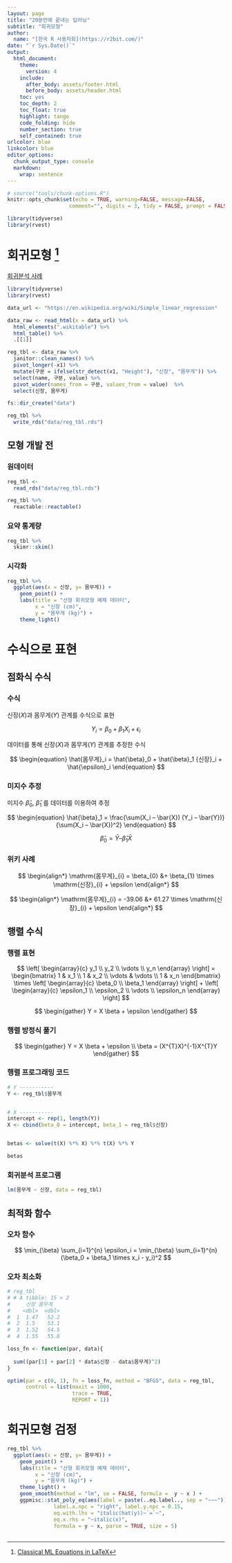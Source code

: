```yaml
---
layout: page
title: "20분만에 끝내는 딥러닝"
subtitle: "회귀모형"
author:
  name: "[한국 R 사용자회](https://r2bit.com/)"
date: "`r Sys.Date()`"
output:
  html_document: 
    theme:
      version: 4
    include:
      after_body: assets/footer.html
      before_body: assets/header.html
    toc: yes
    toc_depth: 2
    toc_float: true
    highlight: tango
    code_folding: hide
    number_section: true
    self_contained: true
urlcolor: blue
linkcolor: blue
editor_options: 
  chunk_output_type: console
  markdown: 
    wrap: sentence
---
```


```r
# source("tools/chunk-options.R")
knitr::opts_chunk$set(echo = TRUE, warning=FALSE, message=FALSE,
                    comment="", digits = 3, tidy = FALSE, prompt = FALSE, fig.align = 'center')

library(tidyverse)
library(rvest)

```



# 회귀모형 [^latex-notation] {#linear-regression}

[^latex-notation]: [Classical ML Equations in LaTeX](https://blmoistawinde.github.io/ml_equations_latex/)

[회귀분석 사례](https://en.wikipedia.org/wiki/Simple_linear_regression#Numerical_example)




```r
library(tidyverse)
library(rvest)

data_url <- "https://en.wikipedia.org/wiki/Simple_linear_regression"

data_raw <- read_html(x = data_url) %>% 
  html_elements(".wikitable") %>% 
  html_table() %>% 
  .[[1]] 

reg_tbl <- data_raw %>% 
  janitor::clean_names() %>% 
  pivot_longer(-x1) %>% 
  mutate(구분 = ifelse(str_detect(x1, "Height"), "신장", "몸무게")) %>% 
  select(name, 구분, value) %>% 
  pivot_wider(names_from = 구분, values_from = value)  %>% 
  select(신장, 몸무게)

fs::dir_create("data")

reg_tbl %>% 
  write_rds("data/reg_tbl.rds")

```

## 모형 개발 전 {.tabset}

### 원데이터

```r

reg_tbl <-  
  read_rds("data/reg_tbl.rds")

reg_tbl %>% 
  reactable::reactable()
```

### 요약 통계량

```r
reg_tbl %>% 
  skimr::skim()
```

### 시각화

```r
reg_tbl %>% 
  ggplot(aes(x = 신장, y= 몸무게)) +
    geom_point() +
    labs(title = "선형 회귀모형 예제 데이터",
         x = "신장 (cm)",
         y = "몸무게 (kg)") +
    theme_light()
```


# 수식으로 표현

## 점화식 수식 {.tabset}

### 수식

신장($X$)과 몸무게($Y$) 관계를 수식으로 표현

$$
\begin{equation}
Y_i = \beta_0 + \beta_1 X_i + \epsilon_i
\end{equation}
$$

데이터를 통해 신장($X$)과 몸무게($Y$) 관계를 추정한 수식

$$
\begin{equation}
\hat{몸무게}_i = \hat{\beta}_0 + \hat{\beta}_1 {신장}_i + \hat{\epsilon}_i
\end{equation}
$$

### 미지수 추정

미지수 $\hat{\beta}_0$, $\hat{\beta}_1$ 를 데이터를 이용하여 추정


$$
\begin{equation}
\hat{\beta}_1 = \frac{\sum(X_i – \bar{X}) (Y_i – \bar{Y})} {\sum(X_i – \bar{X})^2}
\end{equation}
$$



$$
\begin{equation}
\hat{\beta}_0 = \bar{Y} – \hat{\beta}_1 \bar{X}
\end{equation}
$$

### 위키 사례

$$
\begin{align*}
\mathrm{몸무게}_{i} = \beta_{0} 
    &+ \beta_{1} \times \mathrm{신장}_{i} + \epsilon
\end{align*}
$$

$$
\begin{align*}
\mathrm{몸무게}_{i} = -39.06 
    &+ 61.27 \times  \mathrm{신장}_{i} + \epsilon
\end{align*}
$$

## 행렬 수식 {.tabset}

### 행렬 표현


$$
\left[ 
  \begin{array}{c} y_1 \\
                   y_2 \\
                   \vdots \\
                   y_n \end{array} \right] = 
  \begin{bmatrix} 1 & x_1 \\ 
                  1 & x_2 \\
                  \vdots & \vdots \\
                  1 & x_n 
                  \end{bmatrix} \times 
  \left[ \begin{array}{c} \beta_0 \\ 
                          \beta_1 \end{array} \right]  +
  \left[ \begin{array}{c} \epsilon_1 \\
                          \epsilon_2 \\
                          \vdots \\
                          \epsilon_n \end{array} \right] 
$$


$$
\begin{gather}
Y = X \beta + \epsilon
\end{gather}
$$

### 행렬 방정식 풀기


$$
\begin{gather}
Y = X \beta + \epsilon \\
 \beta = (X^{T}X)^{-1}X^{T}Y
\end{gather}
$$

### 행렬 프로그래밍 코드

```r

# Y -----------
Y <- reg_tbl$몸무게


# X -----------
intercept <- rep(1, length(Y))
X <- cbind(beta_0 = intercept, beta_1 = reg_tbl$신장)


betas <- solve(t(X) %*% X) %*% t(X) %*% Y

betas
```

### 회귀분석 프로그램

```r
lm(몸무게 ~ 신장, data = reg_tbl)
```


## 최적화 함수 {.tabset}

### 오차 함수 

$$
\min_{\beta} \sum_{i=1}^{n} \epsilon_i = \min_{\beta} \sum_{i=1}^{n}(\beta_0 + \beta_1 \times x_i - y_i)^2 
$$


### 오차 최소화

```r
# reg_tbl
# # A tibble: 15 × 2
#     신장 몸무게
#    <dbl>  <dbl>
#  1  1.47   52.2
#  2  1.5    53.1
#  3  1.52   54.5
#  4  1.55   55.8

loss_fn <- function(par, data){ 
  
  sum((par[1] + par[2] * data$신장 - data$몸무게)^2)
}

optim(par = c(0, 1), fn = loss_fn, method = "BFGS", data = reg_tbl,
      control = list(maxit = 1000, 
                     trace = TRUE,
                     REPORT = 1))
```



# 회귀모형 검정 

```r
reg_tbl %>% 
  ggplot(aes(x = 신장, y= 몸무게)) +
    geom_point() +
    labs(title = "선형 회귀모형 예제 데이터",
         x = "신장 (cm)",
         y = "몸무게 (kg)") +
    theme_light() +
    geom_smooth(method = "lm", se = FALSE, formula =  y ~ x ) +
    ggpmisc::stat_poly_eq(aes(label = paste(..eq.label.., sep = "~~~")), 
               label.x.npc = "right", label.y.npc = 0.15,
               eq.with.lhs = "italic(hat(y))~`=`~",
               eq.x.rhs = "~italic(x)",
               formula = y ~ x, parse = TRUE, size = 5) 
    
```



